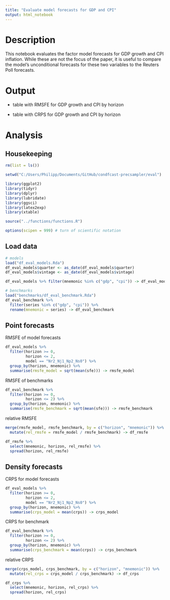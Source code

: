 ```yaml
---
title: "Evaluate model forecasts for GDP and CPI"
output: html_notebook
---
```


# Description

This notebook evaluates the factor model forecasts for GDP growth and CPI inflation. While these are not the focus of the paper, it is useful to compare the model's unconditional forecasts for these two variables to the Reuters Poll forecasts. 

# Output

- table with RMSFE for GDP growth and CPI by horizon

- table with CRPS for GDP growth and CPI by horizon

# Analysis

## Housekeeping

```r
rm(list = ls())

setwd("C:/Users/Philipp/Documents/GitHub/condfcast-precsampler/eval")

library(ggplot2)
library(tidyr)
library(dplyr)
library(lubridate)
library(ggsci)
library(latex2exp)
library(xtable)

source("../functions/functions.R")

options(scipen = 999) # turn of scientific notation
```


## Load data

```r
# models
load("df_eval_models.Rda")
df_eval_models$quarter <- as_date(df_eval_models$quarter)
df_eval_models$vintage <- as_date(df_eval_models$vintage)

df_eval_models %>% filter(mnemonic %in% c("gdp", "cpi")) -> df_eval_models

# benchmarks
load("benchmarks/df_eval_benchmark.Rda")
df_eval_benchmark %>% 
  filter(series %in% c("gdp", "cpi")) %>% 
  rename(mnemonic = series) -> df_eval_benchmark
```

## Point forecasts

RMSFE of model forecasts

```r
df_eval_models %>% 
  filter(horizon >= 0, 
         horizon <= 2,
         model == "Nr2_Nj1_Np2_Ns0") %>% 
  group_by(horizon, mnemonic) %>% 
  summarise(rmsfe_model = sqrt(mean(sfe))) -> rmsfe_model
```
RMSFE of benchmarks

```r
df_eval_benchmark %>% 
  filter(horizon >= 0, 
         horizon <= 2) %>% 
  group_by(horizon, mnemonic) %>% 
  summarise(rmsfe_benchmark = sqrt(mean(sfe))) -> rmsfe_benchmark
```
relative RMSFE

```r
merge(rmsfe_model, rmsfe_benchmark, by = c("horizon", "mnemonic")) %>% 
  mutate(rel_rmsfe = rmsfe_model / rmsfe_benchmark) -> df_rmsfe

df_rmsfe %>% 
  select(mnemonic, horizon, rel_rmsfe) %>% 
  spread(horizon, rel_rmsfe)
```

## Density forecasts

CRPS for model forecasts

```r
df_eval_models %>% 
  filter(horizon >= 0, 
         horizon <= 2,
         model == "Nr2_Nj1_Np2_Ns0") %>% 
  group_by(horizon, mnemonic) %>% 
  summarise(crps_model = mean(crps)) -> crps_model
```

CRPS for benchmark

```r
df_eval_benchmark %>% 
  filter(horizon >= 0, 
         horizon <= 2) %>% 
  group_by(horizon, mnemonic) %>% 
  summarise(crps_benchmark = mean(crps)) -> crps_benchmark
```
relative CRPS

```r
merge(crps_model, crps_benchmark, by = c("horizon", "mnemonic")) %>% 
  mutate(rel_crps = crps_model / crps_benchmark) -> df_crps

df_crps %>% 
  select(mnemonic, horizon, rel_crps) %>% 
  spread(horizon, rel_crps)
```

